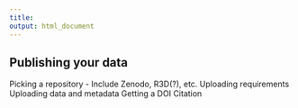 ```yaml
---
title: 
output: html_document
---
```


## Publishing your data


Picking a repository
 - Include Zenodo, R3D(?), etc.
Uploading requirements
Uploading data and metadata
Getting a DOI
Citation

